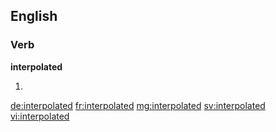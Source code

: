 ==English==

===Verb===
'''interpolated'''

# {{past of|interpolate}}

[[de:interpolated]]
[[fr:interpolated]]
[[mg:interpolated]]
[[sv:interpolated]]
[[vi:interpolated]]
